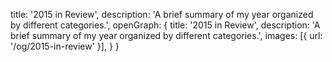 
  title: '2015 in Review',
  description: 'A brief summary of my year organized by different categories.',
  openGraph: {
    title: '2015 in Review',
    description: 'A brief summary of my year organized by different categories.',
    images: [{ url: '/og/2015-in-review' }],
  }
}

<div className="w-full absolute left-0 mb-[100%] mt-5">
  <Gallery month={"2015"}/>
</div>